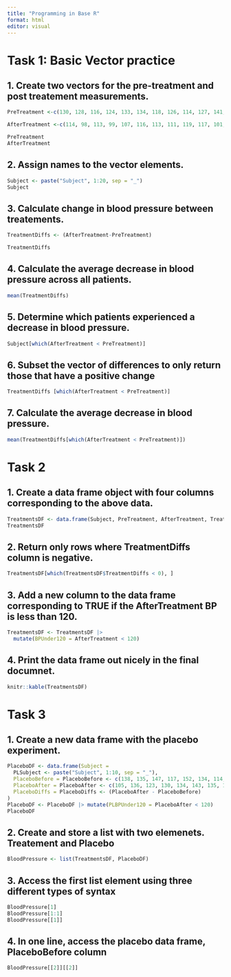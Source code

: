 ```yaml
---
title: "Programming in Base R"
format: html
editor: visual
---
```


# Task 1: Basic Vector practice

## 1. Create two vectors for the pre-treatment and post treatement measurements.

```r
PreTreatment <-c(130, 128, 116, 124, 133, 134, 118, 126, 114, 127, 141, 138, 128, 140, 137, 131, 120, 128, 139, 135)

AfterTreatment <-c(114, 98, 113, 99, 107, 116, 113, 111, 119, 117, 101, 119, 130, 122, 106, 106, 124, 102, 117, 113)

PreTreatment
AfterTreatment

```

## 2. Assign names to the vector elements.

```r
Subject <- paste("Subject", 1:20, sep = "_")
Subject

```

## 3. Calculate change in blood pressure between treatements.

```r
TreatmentDiffs <- (AfterTreatment-PreTreatment) 

TreatmentDiffs
```

## 4. Calculate the average decrease in blood pressure across all patients.

```r
mean(TreatmentDiffs)
```

## 5. Determine which patients experienced a decrease in blood pressure.

```r
Subject[which(AfterTreatment < PreTreatment)]
```

## 6. Subset the vector of differences to only return those that have a positive change

```r
TreatmentDiffs [which(AfterTreatment < PreTreatment)]
```

## 7. Calculate the average decrease in blood pressure.

```r
mean(TreatmentDiffs[which(AfterTreatment < PreTreatment)])
```

# Task 2

## 1. Create a data frame object with four columns corresponding to the above data.

```r
TreatmentsDF <- data.frame(Subject, PreTreatment, AfterTreatment, TreatmentDiffs)
TreatmentsDF
```

## 2. Return only rows where TreatmentDiffs column is negative.

```r
TreatmentsDF[which(TreatmentsDF$TreatmentDiffs < 0), ]
```

## 3. Add a new column to the data frame corresponding to TRUE if the AfterTreatment BP is less than 120.

```r
TreatmentsDF <- TreatmentsDF |>
  mutate(BPUnder120 = AfterTreatment < 120)
```

## 4. Print the data frame out nicely in the final documnet.

```r
knitr::kable(TreatmentsDF)
```

# Task 3

## 1. Create a new data frame with the placebo experiment.

```r
PlaceboDF <- data.frame(Subject = 
  PLSubject <- paste("Subject", 1:10, sep = "_"), 
  PlaceboBefore = PlaceboBefore <- c(138, 135, 147, 117, 152, 134, 114, 121, 131, 130), 
  PlaceboAfter = PlaceboAfter <- c(105, 136, 123, 130, 134, 143, 135, 139, 120, 124), 
  PlaceboDiffs = PlaceboDiffs <- (PlaceboAfter - PlaceboBefore) 
)
PlaceboDF <- PlaceboDF |> mutate(PLBPUnder120 = PlaceboAfter < 120)
PlaceboDF

```

## 2. Create and store a list with two elemenets. Treatement and Placebo
```r
BloodPressure <- list(TreatmentsDF, PlaceboDF)
```

## 3. Access the first list element using three different types of syntax
```r
BloodPressure[1]
BloodPressure[1:1]
BloodPressure[[1]]
```

## 4. In one line, access the placebo data frame, PlaceboBefore column
```r
BloodPressure[[2]][[2]]
```









